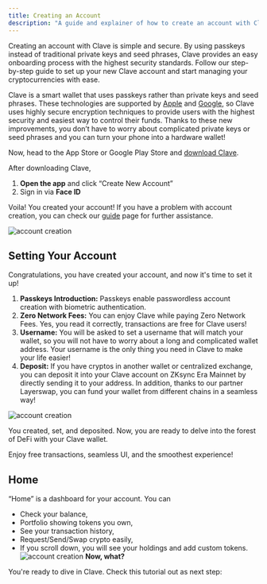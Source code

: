```yaml
---
title: Creating an Account
description: "A guide and explainer of how to create an account with Clave."
---
```

Creating an account with Clave is simple and secure. By using passkeys instead of traditional private keys and seed phrases, Clave provides an easy onboarding process with the highest security standards. Follow our step-by-step guide to set up your new Clave account and start managing your cryptocurrencies with ease.

Clave is a smart wallet that uses passkeys rather than private keys and seed phrases. These technologies are supported by [Apple](https://support.apple.com/en-us/102195?ref=blog2.getclave.io) and [Google](https://support.google.com/accounts/answer/13548313?hl=en&ref=blog2.getclave.io), so Clave uses highly secure encryption techniques to provide users with the highest security and easiest way to control their funds. Thanks to these new improvements, you don’t have to worry about complicated private keys or seed phrases and you can turn your phone into a hardware wallet!

Now, head to the App Store or Google Play Store and [download Clave](http://getclave.io/download?ref=blog2.getclave.io).

After downloading Clave,

1. **Open the app** and click “Create New Account”
2. Sign in via **Face ID**

Voila! You created your account!
If you have a problem with account creation, you can check our [guide](./problem-solving) page for further assistance.


![account creation](./images/account1.png)

## **Setting Your Account**

Congratulations, you have created your account, and now it's time to set it up!

1. **Passkeys Introduction:** Passkeys enable passwordless account creation with biometric authentication.
2. **Zero Network Fees:** You can enjoy Clave while paying Zero Network Fees. Yes, you read it correctly, transactions are free for Clave users!
3. **Username:** You will be asked to set a username that will match your wallet, so you will not have to worry about a long and complicated wallet address. Your username is the only thing you need in Clave to make your life easier!
4. **Deposit:** If you have cryptos in another wallet or centralized exchange, you can deposit it into your Clave account on ZKsync Era Mainnet by directly sending it to your address. In addition, thanks to our partner Layerswap, you can fund your wallet from different chains in a seamless way!

![account creation](./images/account2.png)

You created, set, and deposited. Now, you are ready to delve into the forest of DeFi with your Clave wallet.

Enjoy free transactions, seamless UI, and the smoothest experience!

## **Home**

“Home” is a dashboard for your account. You can

- Check your balance,
- Portfolio showing tokens you own,
- See your transaction history,
- Request/Send/Swap crypto easily,
- If you scroll down, you will see your holdings and add custom tokens.
![account creation](./images/account3.png)
**Now, what?**

You're ready to dive in Clave. Check this tutorial out as next step:
